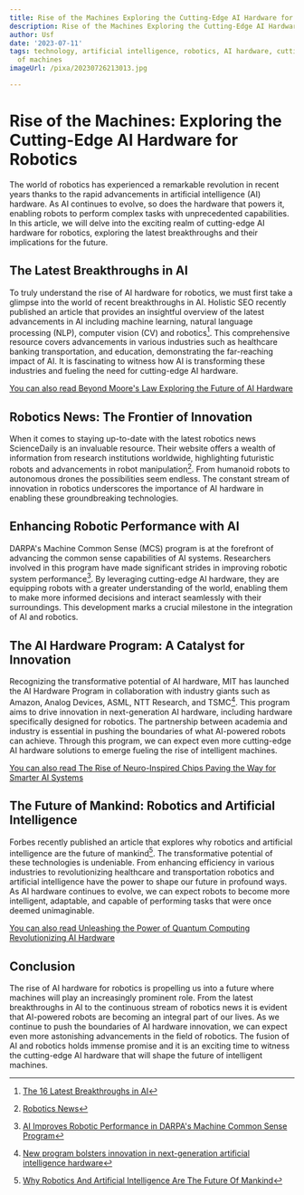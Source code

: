 ```yaml
---
title: Rise of the Machines Exploring the Cutting-Edge AI Hardware for Robotics
description: Rise of the Machines Exploring the Cutting-Edge AI Hardware for Robotics
author: Usf
date: '2023-07-11'
tags: technology, artificial intelligence, robotics, AI hardware, cutting-edge, rise
  of machines
imageUrl: /pixa/20230726213013.jpg

---
```

# Rise of  the Machines: Exploring the Cutting-Edge AI Hardware for Robotics

The world of robotics has experienced a remarkable revolution in recent years thanks to the rapid advancements in artificial intelligence  (AI) hardware. As AI continues to evolve, so does the hardware that powers it, enabling robots to perform complex tasks with  unprecedented capabilities. In this article, we will delve into the exciting realm of cutting-edge AI hardware for robotics, exploring the latest breakthroughs and their implications for  the future.

## The Latest Breakthroughs in AI

To truly understand the rise of AI hardware for robotics, we must first take  a glimpse into the world of recent breakthroughs in AI. Holistic SEO recently published  an article that provides an insightful overview of the latest advancements in AI including machine learning, natural language processing (NLP), computer  vision (CV) and robotics[^1].  This comprehensive  resource covers advancements in various industries such as healthcare banking transportation, and education, demonstrating the far-reaching impact of AI. It is fascinating to  witness how AI is transforming these industries and fueling the need for cutting-edge AI hardware.

[You can also read  Beyond Moore's Law Exploring the  Future of AI Hardware](Beyond%20Moore%27s%20Law%20Exploring%20the%20Future%20of%20AI%20Hardware)


## Robotics  News: The Frontier of Innovation

When it comes to staying up-to-date  with the latest robotics news ScienceDaily is an  invaluable resource. Their website offers a wealth of information from research institutions worldwide, highlighting futuristic  robots and advancements in robot  manipulation[^2].  From humanoid robots to autonomous drones the possibilities seem endless. The constant stream of innovation in robotics underscores the importance of AI hardware in enabling these groundbreaking technologies.

## Enhancing Robotic Performance with AI

DARPA's Machine Common Sense (MCS) program  is at the forefront  of advancing the  common sense capabilities of AI systems. Researchers involved in this program have made  significant strides in improving robotic system performance[^3]. By leveraging cutting-edge AI hardware, they  are  equipping robots with a greater understanding of the world, enabling them to make more informed decisions  and interact seamlessly  with their surroundings. This development marks a crucial milestone in the  integration  of AI and robotics.

## The AI Hardware Program: A Catalyst for Innovation

Recognizing the transformative potential of AI hardware, MIT has launched the AI  Hardware Program in collaboration with industry giants such as Amazon, Analog Devices, ASML,  NTT Research, and TSMC[^4]. This program  aims to drive innovation  in next-generation AI hardware, including hardware specifically designed  for robotics. The partnership  between academia and industry is essential in pushing the boundaries  of  what AI-powered robots  can achieve. Through this program, we can expect even more cutting-edge AI hardware solutions  to  emerge fueling the rise of intelligent machines.

[You can  also  read The Rise of Neuro-Inspired Chips Paving the Way for Smarter AI Systems](The%20Rise%20of%20Neuro-Inspired%20Chips%20Paving%20the%20Way%20for%20Smarter%20AI%20Systems)


## The Future of Mankind: Robotics and Artificial Intelligence

Forbes  recently published  an  article  that explores why robotics  and artificial intelligence are the future of mankind[^5].  The transformative potential of these  technologies is undeniable. From enhancing efficiency in various industries to revolutionizing  healthcare and transportation robotics and artificial intelligence have the power to shape our future in profound ways. As AI hardware continues  to evolve, we can expect robots to become more intelligent, adaptable, and capable of performing tasks that were once deemed unimaginable.

[You can also read  Unleashing the Power of  Quantum Computing Revolutionizing AI Hardware](Unleashing%20the%20Power%20of%20Quantum%20Computing%20Revolutionizing%20AI%20Hardware)


## Conclusion

The rise of AI hardware for robotics is propelling us into a future where machines will play  an increasingly prominent role. From the latest  breakthroughs in AI to the  continuous stream of robotics news it is evident that AI-powered  robots are becoming an integral part of  our lives. As we continue to push the boundaries  of AI hardware innovation, we can  expect even more astonishing advancements in the field of  robotics. The fusion of AI and robotics  holds immense promise and it is an exciting time to witness the cutting-edge AI hardware that  will shape the future of intelligent machines.

[^1]: [The 16 Latest Breakthroughs in AI](https://www.holisticseo.digital/ai/latest-news/)
[^2]: [Robotics  News](https://www.sciencedaily.com/news/computers_math/robotics/)
[^3]: [AI Improves Robotic Performance in  DARPA's Machine Common Sense Program](https://www.darpa.mil/news-events/2022-22-06)
[^4]: [New program bolsters innovation in next-generation artificial  intelligence hardware](https://news.mit.edu/2022/new-program-bolsters-innovation-next-generation-artificial-intelligence-hardware-0329)
[^5]: [Why  Robotics And Artificial Intelligence Are The  Future Of Mankind](https://www.forbes.com/sites/forbestechcouncil/2022/05/31/why-robotics-and-artificial-intelligence-are-the-future-of-mankind/?sh=24a280961689)